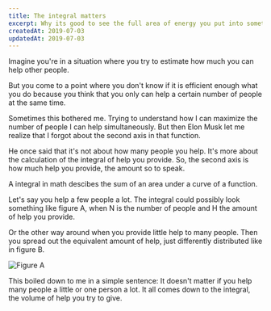 ```yaml
---
title: The integral matters
excerpt: Why its good to see the full area of energy you put into something.
createdAt: 2019-07-03
updatedAt: 2019-07-03
---
```


Imagine you're in a situation where you try to estimate how much you can help other people.

But you come to a point where you don't know if it is efficient enough what you do because you think that you only can help a certain number of people at the same time. 

Sometimes this bothered me. Trying to understand how I can maximize the number of people I can help simultaneously. But then Elon Musk let me realize that I forgot about the second axis in that function.

He once said that it's not about how many people you help. It's more about the calculation of the integral of help you provide. So, the second axis is how much help you provide, the amount so to speak.

A integral in math descibes the sum of an area under a curve of a function.

Let's say you help a few people a lot. The integral could possibly look something like figure A, when N is the number of people and H the amount of help you provide. 

Or the other way around when you provide little help to many people. Then you spread out the equivalent amount of help, just differently distributed like in figure B.

![Figure A](/static/images/blog/integral-matters-1.png)

This boiled down to me in a simple sentence: It doesn't matter if you help many people a little or one person a lot. It all comes down to the integral, the volume of help you try to give.